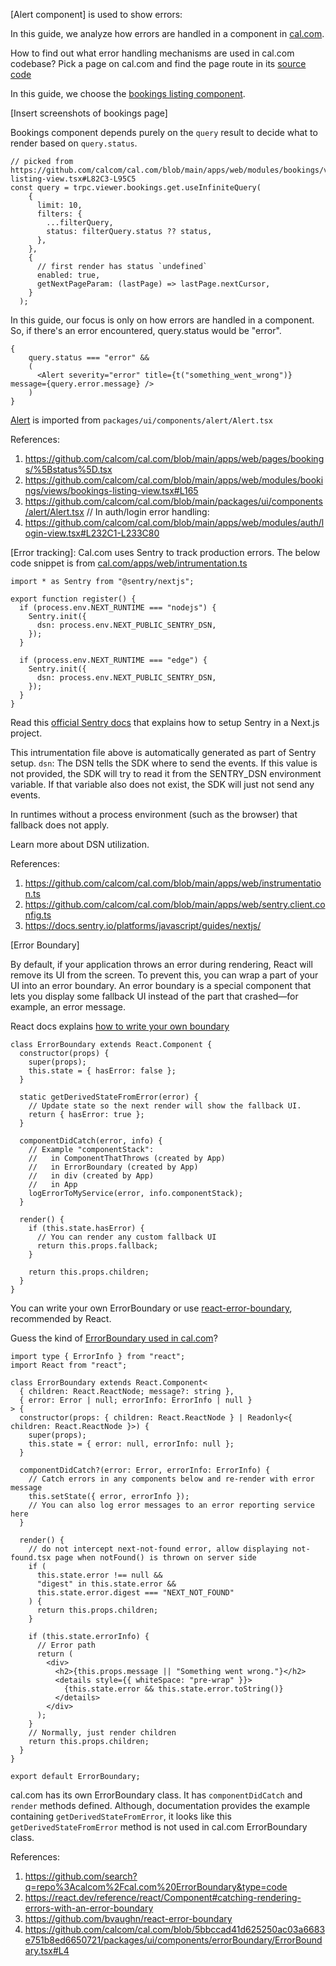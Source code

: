 [Alert component] is used to show errors:

In this guide, we analyze how errors are handled in a component in 
[cal.com](https://github.com/calcom/cal.com/blob/main/apps/web/pages/bookings/%5Bstatus%5D.tsx).

How to find out what error handling mechanisms are used in cal.com codebase? Pick a page on cal.com and
find the page route in its [source code](link-to-code)

In this guide, we choose the 
[bookings listing component](https://github.com/calcom/cal.com/blob/main/apps/web/modules/bookings/views/bookings-listing-view.tsx).

[Insert screenshots of bookings page]

Bookings component depends purely on the `query` result to decide what to render based on `query.status`.

```
// picked from https://github.com/calcom/cal.com/blob/main/apps/web/modules/bookings/views/bookings-listing-view.tsx#L82C3-L95C5
const query = trpc.viewer.bookings.get.useInfiniteQuery(
    {
      limit: 10,
      filters: {
        ...filterQuery,
        status: filterQuery.status ?? status,
      },
    },
    {
      // first render has status `undefined`
      enabled: true,
      getNextPageParam: (lastPage) => lastPage.nextCursor,
    }
  );
``` 

In this guide, our focus is only on how errors are handled in a component. So, if there's an error encountered,
query.status would be "error".

```
{
    query.status === "error" && 
    (
      <Alert severity="error" title={t("something_went_wrong")} message={query.error.message} />
    )
}
```

[Alert](https://github.com/calcom/cal.com/blob/main/packages/ui/components/alert/Alert.tsx) is imported from
`packages/ui/components/alert/Alert.tsx`

References:
1. https://github.com/calcom/cal.com/blob/main/apps/web/pages/bookings/%5Bstatus%5D.tsx
2. https://github.com/calcom/cal.com/blob/main/apps/web/modules/bookings/views/bookings-listing-view.tsx#L165
3. https://github.com/calcom/cal.com/blob/main/packages/ui/components/alert/Alert.tsx
// In auth/login error handling:
4. https://github.com/calcom/cal.com/blob/main/apps/web/modules/auth/login-view.tsx#L232C1-L233C80

[Error tracking]:
Cal.com uses Sentry to track production errors. The below code snippet is from [cal.com/apps/web/intrumentation.ts](https://github.com/calcom/cal.com/blob/main/apps/web/instrumentation.ts)

```
import * as Sentry from "@sentry/nextjs";

export function register() {
  if (process.env.NEXT_RUNTIME === "nodejs") {
    Sentry.init({
      dsn: process.env.NEXT_PUBLIC_SENTRY_DSN,
    });
  }

  if (process.env.NEXT_RUNTIME === "edge") {
    Sentry.init({
      dsn: process.env.NEXT_PUBLIC_SENTRY_DSN,
    });
  }
}
```
Read this [official Sentry docs](https://docs.sentry.io/platforms/javascript/guides/nextjs/) that explains how to setup Sentry in a Next.js project.

This intrumentation file above is automatically generated as part of Sentry setup. 
`dsn`:
The DSN tells the SDK where to send the events. If this value is not provided, the SDK will try to read it from the SENTRY_DSN environment variable. If that variable also does not exist, the SDK will just not send any events.

In runtimes without a process environment (such as the browser) that fallback does not apply.

Learn more about DSN utilization.
  
References:
1. https://github.com/calcom/cal.com/blob/main/apps/web/instrumentation.ts
2. https://github.com/calcom/cal.com/blob/main/apps/web/sentry.client.config.ts 
3. https://docs.sentry.io/platforms/javascript/guides/nextjs/

[Error Boundary]

By default, if your application throws an error during rendering, React will remove its UI 
from the screen. To prevent this, you can wrap a part of your UI into an error boundary. 
An error boundary is a special component that lets you display some fallback UI instead of 
the part that crashed—for example, an error message.

React docs explains [how to write your own boundary](https://react.dev/reference/react/Component#catching-rendering-errors-with-an-error-boundary)

```
class ErrorBoundary extends React.Component {
  constructor(props) {
    super(props);
    this.state = { hasError: false };
  }

  static getDerivedStateFromError(error) {
    // Update state so the next render will show the fallback UI.
    return { hasError: true };
  }

  componentDidCatch(error, info) {
    // Example "componentStack":
    //   in ComponentThatThrows (created by App)
    //   in ErrorBoundary (created by App)
    //   in div (created by App)
    //   in App
    logErrorToMyService(error, info.componentStack);
  }

  render() {
    if (this.state.hasError) {
      // You can render any custom fallback UI
      return this.props.fallback;
    }

    return this.props.children;
  }
}
```

You can write your own ErrorBoundary or use [react-error-boundary](https://github.com/bvaughn/react-error-boundary/tree/master), recommended by React.

Guess the kind of [ErrorBoundary used in cal.com](https://github.com/calcom/cal.com/blob/5bbccad41d625250ac03a6683e751b8ed6650721/packages/ui/components/errorBoundary/ErrorBoundary.tsx#L4)?

```
import type { ErrorInfo } from "react";
import React from "react";

class ErrorBoundary extends React.Component<
  { children: React.ReactNode; message?: string },
  { error: Error | null; errorInfo: ErrorInfo | null }
> {
  constructor(props: { children: React.ReactNode } | Readonly<{ children: React.ReactNode }>) {
    super(props);
    this.state = { error: null, errorInfo: null };
  }

  componentDidCatch?(error: Error, errorInfo: ErrorInfo) {
    // Catch errors in any components below and re-render with error message
    this.setState({ error, errorInfo });
    // You can also log error messages to an error reporting service here
  }

  render() {
    // do not intercept next-not-found error, allow displaying not-found.tsx page when notFound() is thrown on server side
    if (
      this.state.error !== null &&
      "digest" in this.state.error &&
      this.state.error.digest === "NEXT_NOT_FOUND"
    ) {
      return this.props.children;
    }

    if (this.state.errorInfo) {
      // Error path
      return (
        <div>
          <h2>{this.props.message || "Something went wrong."}</h2>
          <details style={{ whiteSpace: "pre-wrap" }}>
            {this.state.error && this.state.error.toString()}
          </details>
        </div>
      );
    }
    // Normally, just render children
    return this.props.children;
  }
}

export default ErrorBoundary;
```
cal.com has its own ErrorBoundary class. It has `componentDidCatch` and `render` methods defined. Although, documentation
provides the example containing `getDerivedStateFromError`, it looks like this `getDerivedStateFromError` method is not
used in cal.com ErrorBoundary class. 

References:
1. https://github.com/search?q=repo%3Acalcom%2Fcal.com%20ErrorBoundary&type=code
2. https://react.dev/reference/react/Component#catching-rendering-errors-with-an-error-boundary
3. https://github.com/bvaughn/react-error-boundary
4. https://github.com/calcom/cal.com/blob/5bbccad41d625250ac03a6683e751b8ed6650721/packages/ui/components/errorBoundary/ErrorBoundary.tsx#L4